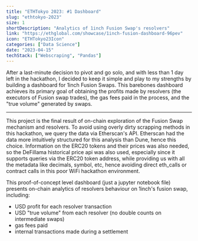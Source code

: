 ```yaml
---
title: "ETHTokyo 2023: #1 Dashboard"
slug: "ethtokyo-2023"
size: 1
shortDescription: "Analytics of 1inch Fusion Swap's resolvers"
link: "https://ethglobal.com/showcase/1inch-fusion-dashboard-96pev"
icon: "ETHTokyo23Icon"
categories: ["Data Science"]
date: "2023-04-15"
techStack: ["Webscraping", "Pandas"]
---
```


After a last-minute decision to pivot and go solo, and with less than 1 day left in the hackathon, I decided to keep it simple and play to my strengths by building a dashboard for 1inch Fusion Swaps.
This barebones dashboard achieves its primary goal of obtaining the profits made by resolvers (the executors of Fusion swap trades), the gas fees paid in the process, and the "true volume" generated by swaps.

---

This project is the final result of on-chain exploration of the Fusion Swap mechanism and resolvers. To avoid using overly dirty scrapping methods in this hackathon, we query the data via Etherscan's API. Etherscan had the data more intuitively structured for this analysis than Dune, hence this choice. Information on the ERC20 tokens and their prices was also needed, so the DeFillama historical price api was also used, especially since it supports queries via the ERC20 token address, while providing us with all the metadata like decimals, symbol, etc, hence avoiding direct eth_calls or contract calls in this poor WiFi hackathon environment.

This proof-of-concept level dashboard (just a jupyter notebook file) presents on-chain analytics of resolvers behaviour on 1inch's fusion swap, including:

- USD profit for each resolver transaction
- USD "true volume" from each resolver (no double counts on intermediate swaps)
- gas fees paid
- internal transactions made during a settlement

